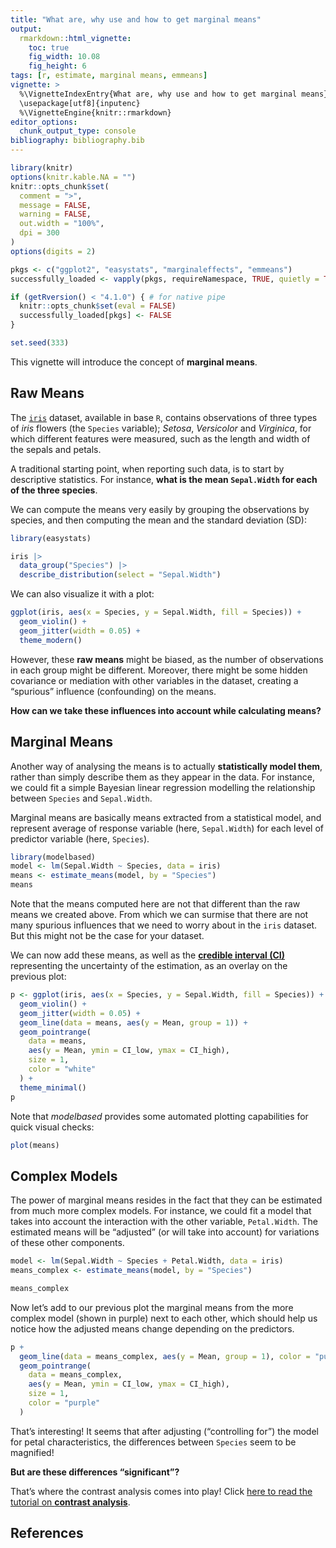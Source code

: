 ```yaml
---
title: "What are, why use and how to get marginal means"
output:
  rmarkdown::html_vignette:
    toc: true
    fig_width: 10.08
    fig_height: 6
tags: [r, estimate, marginal means, emmeans]
vignette: >
  %\VignetteIndexEntry{What are, why use and how to get marginal means}
  \usepackage[utf8]{inputenc}
  %\VignetteEngine{knitr::rmarkdown}
editor_options:
  chunk_output_type: console
bibliography: bibliography.bib
---
```


```r
library(knitr)
options(knitr.kable.NA = "")
knitr::opts_chunk$set(
  comment = ">",
  message = FALSE,
  warning = FALSE,
  out.width = "100%",
  dpi = 300
)
options(digits = 2)

pkgs <- c("ggplot2", "easystats", "marginaleffects", "emmeans")
successfully_loaded <- vapply(pkgs, requireNamespace, TRUE, quietly = TRUE)

if (getRversion() < "4.1.0") { # for native pipe
  knitr::opts_chunk$set(eval = FALSE)
  successfully_loaded[pkgs] <- FALSE
}

set.seed(333)
```

This vignette will introduce the concept of **marginal means**.

## Raw Means

The [`iris`](https://en.wikipedia.org/wiki/Iris_flower_data_set) dataset,
available in base `R`, contains observations of three types of *iris* flowers (the
`Species` variable); *Setosa*, *Versicolor* and *Virginica*, for which different
features were measured, such as the length and width of the sepals and petals.

A traditional starting point, when reporting such data, is to start by
descriptive statistics. For instance, **what is the mean `Sepal.Width` for each of the three species**.

We can compute the means very easily by grouping the observations by species,
and then computing the mean and the standard deviation (SD):

```r
library(easystats)

iris |>
  data_group("Species") |>
  describe_distribution(select = "Sepal.Width")
```

We can also visualize it with a plot:

```r
ggplot(iris, aes(x = Species, y = Sepal.Width, fill = Species)) +
  geom_violin() +
  geom_jitter(width = 0.05) +
  theme_modern()
```

However, these **raw means** might be biased, as the number of observations in
each group might be different. Moreover, there might be some hidden covariance or
mediation with other variables in the dataset, creating a "spurious" influence
(confounding) on the means.

**How can we take these influences into account while calculating means?**

## Marginal Means

Another way of analysing the means is to actually **statistically model them**,
rather than simply describe them as they appear in the data. For instance, we
could fit a simple Bayesian linear regression modelling the relationship between
`Species` and `Sepal.Width`.

Marginal means are basically means extracted from a statistical model, and
represent average of response variable (here, `Sepal.Width`) for each level of
predictor variable (here, `Species`).


```r
library(modelbased)
model <- lm(Sepal.Width ~ Species, data = iris)
means <- estimate_means(model, by = "Species")
means
```

Note that the means computed here are not that different than the raw means we
created above. From which we can surmise that there are not many spurious
influences that we need to worry about in the `iris` dataset. But this might not
be the case for your dataset.

We can now add these means, as well as the [**credible interval (CI)**](https://easystats.github.io/bayestestR/articles/credible_interval.html)
representing the uncertainty of the estimation, as an overlay on the previous
plot:

```r
p <- ggplot(iris, aes(x = Species, y = Sepal.Width, fill = Species)) +
  geom_violin() +
  geom_jitter(width = 0.05) +
  geom_line(data = means, aes(y = Mean, group = 1)) +
  geom_pointrange(
    data = means,
    aes(y = Mean, ymin = CI_low, ymax = CI_high),
    size = 1,
    color = "white"
  ) +
  theme_minimal()
p
```


Note that *modelbased* provides some automated plotting capabilities for quick visual checks:

```r
plot(means)
```


## Complex Models

The power of marginal means resides in the fact that they can be estimated from
much more complex models. For instance, we could fit a model that takes into
account the interaction with the other variable, `Petal.Width`. The estimated means will be "adjusted" (or will take into
account) for variations of these other components.

```r
model <- lm(Sepal.Width ~ Species + Petal.Width, data = iris)
means_complex <- estimate_means(model, by = "Species")

means_complex
```

Now let's add to our previous plot the marginal means from the more complex model (shown in purple) next to each other, which should help us notice how the adjusted means change depending on the predictors.

```r
p +
  geom_line(data = means_complex, aes(y = Mean, group = 1), color = "purple") +
  geom_pointrange(
    data = means_complex,
    aes(y = Mean, ymin = CI_low, ymax = CI_high),
    size = 1,
    color = "purple"
  )
```

That's interesting! It seems that after adjusting ("controlling for") the model for petal
characteristics, the differences between `Species` seem to be magnified!

**But are these differences "significant"?**

That's where the contrast analysis comes into play! Click [here to read the tutorial on **contrast analysis**](https://easystats.github.io/modelbased/articles/estimate_contrasts.html).

## References
